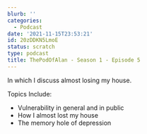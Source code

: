 ```yaml
---
blurb: ''
categories:
  - Podcast
date: '2021-11-15T23:53:21'
id: 20zDDKN5LmoE
status: scratch
type: podcast
title: ThePodOfAlan - Season 1 - Episode 5
---
```


In which I discuss almost losing my house.

Topics Include:

- Vulnerability in general and in public 
- How I almost lost my house
- The memory hole of depression
